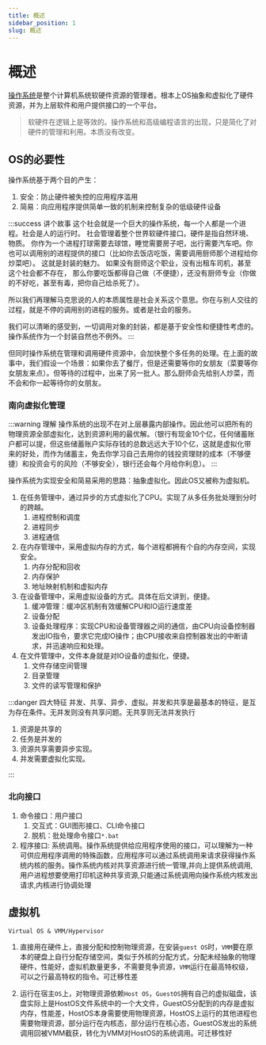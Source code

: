 ```yaml
---
title: 概述
sidebar_position: 1
slug: 概述
---
```


# 概述

[操作系统](https://lfool.gitbook.io/operating-system)是整个计算机系统软硬件资源的管理者。根本上OS抽象和虚拟化了硬件资源，并为上层软件和用户提供接口的一个平台。

> 软硬件在逻辑上是等效的。操作系统和高级编程语言的出现，只是简化了对硬件的管理和利用。本质没有改变。

## OS的必要性

操作系统基于两个目的产生：

1. 安全：防止硬件被失控的应用程序滥用
2. 简易：向应用程序提供简单一致的机制来控制复杂的低级硬件设备

:::success 讲个故事
这个社会就是一个巨大的操作系统，每一个人都是一个进程。社会是人的运行时。 社会管理着整个世界软硬件接口。硬件是指自然环境、物质。 你作为一个进程打球需要去球馆，睡觉需要房子吧，出行需要汽车吧。你也可以调用别的进程提供的接口（比如你去饭店吃饭，需要调用厨师那个进程给你炒菜吧）。 这就是封装的魅力。 如果没有厨师这个职业，没有出租车司机，甚至这个社会都不存在， 那么你要吃饭都得自己做（不便捷），还没有厨师专业（你做的不好吃，甚至有毒，把你自己给杀死了）。

所以我们再理解马克思说的人的本质属性是社会关系这个意思。你在与别人交往的过程，就是不停的调用别的进程的服务。或者是社会的服务。

我们可以清晰的感受到，一切调用对象的封装，都是基于安全性和便捷性考虑的。 操作系统作为一个封装自然也不例外。
:::

但同时操作系统在管理和调用硬件资源中，会加快整个多任务的处理。在上面的故事中，我们假设一个场景：如果你去了餐厅，但是还需要等你的女朋友（菜要等你女朋友来点）。但等待的过程中，出来了另一批人。那么厨师会先给别人炒菜，而不会和你一起等待你的女朋友。

### 南向虚拟化管理

:::warning 理解
操作系统的出现不在对上层暴露内部操作。因此他可以把所有的物理资源全部虚拟化，达到资源利用的最优解。（银行有现金10个亿，任何储蓄账户都可以提，但这些储蓄账户实际存钱的总数远远大于10个亿，这就是虚拟化带来的好处，而作为储蓄主，免去你学习自己去用你的钱投资理财的成本（不够便捷）和投资会亏的风险（不够安全），银行还会每个月给你利息）。
:::

操作系统为实现安全和简易采用的思路：抽象虚拟化。因此OS又被称为虚拟机。

1. 在任务管理中，通过异步的方式虚拟化了CPU。实现了从多任务批处理到分时的跨越。
    1. 进程控制和调度
    2. 进程同步
    3. 进程通信
2. 在内存管理中，采用虚拟内存的方式，每个进程都拥有个自的内存空间，实现安全。
    1. 内存分配和回收
    2. 内存保护
    3. 地址映射机制和虚拟内存
3. 在设备管理中，采用虚拟设备的方式。具体在后文讲到，便捷。
    1. 缓冲管理：缓冲区机制有效缓解CPU和IO运行速度差
    2. 设备分配
    3. 设备处理程序：实现CPU和设备管理器之间的通信，由CPU向设备控制器发出IO指令，要求它完成IO操作；由CPU接收来自控制器发出的中断请求，并迅速响应和处理。
4. 在文件管理中，文件本身就是对IO设备的虚拟化，便捷。
    1. 文件存储空间管理
    2. 目录管理
    3. 文件的读写管理和保护

:::danger 四大特征
并发、共享、异步、虚拟。并发和共享是最基本的特征，是互为存在条件。无并发则没有共享问题。无共享则无法并发执行

1. 资源是共享的
2. 任务是并发的
3. 资源共享需要异步实现。
4. 并发需要虚拟化实现。

:::



### 北向接口

1. 命令接口：用户接口
     1. 交互式：GUI图形接口、CLI命令接口
     2. 脱机：批处理命令接口`*.bat`
2. 程序接口: 系统调用。操作系统提供给应用程序使用的接口，可以理解为一种可供应用程序调用的特殊函数，应用程序可以通过系统调用来请求获得操作系统内核的服务。操作系统内核对共享资源进行统一管理,并向上提供系统调用,用户进程想要使用打印机这种共享资源,只能通过系统调用向操作系统内核发出请求,内核进行协调处理

## 虚拟机

`Virtual OS & VMM/Hypervisor`

1. 直接用在硬件上，直接分配和控制物理资源，在安装`guest OS`时，`VMM`要在原本的硬盘上自行分配存储空间，类似于外核的分配方式，分配未经抽象的物理硬件，性能好，虚拟机数量更多，不需要竞争资源，`VMM`运行在最高特权级，可以之行最高特权的指令。可迁移性差

2. 运行在宿主`OS`上，对物理资源依赖`Host OS`，`GuestOS`拥有自己的虚拟磁盘，该盘实际上是HostOS文件系统中的一个大文件，GuestOS分配到的内存是虚拟内存，性能差，HostOS本身需要使用物理资源，HostOS上运行的其他进程也需要物理资源，部分运行在内核态，部分运行在核心态，GuestOS发出的系统调用回被VMM截获，转化为VMM对HostOS的系统调用。可迁移性好

